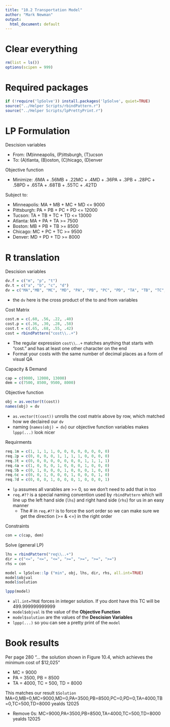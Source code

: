 ```yaml
---
title: "10.2 Transportation Model"
author: "Mark Newman"
output:
  html_document: default
---
```


# Clear everything
```r
rm(list = ls())
options(scipen = 999)
```

# Required packages
```r
if (!require('lpSolve')) install.packages('lpSolve', quiet=TRUE)
source("../Helper Scripts/rbindPattern.r")
source("../Helper Scripts/lpPrettyPrint.r")
```

# LP Formulation

Descision variables

* From: (M)inneapolis, (P)ittsburgh, (T)ucson
* To: (A)tlanta, (B)oston, (C)hicago, (D)enver

Objective function

* Minimize: .6MA + .56MB + .22MC + .4MD + .36PA + .3PB + .28PC + .58PD + .65TA + .68TB + .55TC + .42TD
  
Subject to:

* Minneapolis: MA + MB + MC + MD <= 9000
* Pittsburgh: PA + PB + PC + PD <= 12000
* Tucson: TA + TB + TC + TD <= 13000
* Atlanta: MA + PA + TA >= 7500
* Boston: MB + PB + TB >= 8500
* Chicago: MC + PC + TC >= 9500
* Denver: MD + PD + TD >= 8000

# R translation

Descision variables
```r
dv.f = c("m", "p", "t")
dv.t = c("a", "b", "c", "d")
dv = c("MA","MB", "MC", "MD", "PA", "PB", "PC", "PD", "TA", "TB", "TC", "TD")
```

* the `dv` here is the cross product of the to and from variables

Cost Matrix
```r
cost.m = c(.60, .56, .22, .40)
cost.p = c(.36, .30, .28, .58)
cost.t = c(.65, .68, .55, .42)
cost = rbindPattern("cost\\..+")
```

* The regular expression `cost\\..+` matches anything that starts with "cost." and has at least one other character on the end
* Format your costs with the same number of decimal places as a form of visual QA

Capacity & Demand
```r
cap = c(9000, 12000, 13000)
dem = c(7500, 8500, 9500, 8000)
```

Objective function
```r
obj = as.vector(t(cost))
names(obj) = dv
```

* `as.vector(t(cost))` unrolls the cost matrix above by row, which matched how we declaired our `dv`
* naming (`names(obj) = dv`) our objective function variables makes `lppp(...)` look nicer

Requirments
```r
req.1m = c(1, 1, 1, 1, 0, 0, 0, 0, 0, 0, 0, 0)
req.2p = c(0, 0, 0, 0, 1, 1, 1, 1, 0, 0, 0, 0)
req.3t = c(0, 0, 0, 0, 0, 0, 0, 0, 1, 1, 1, 1)
req.4a = c(1, 0, 0, 0, 1, 0, 0, 0, 1, 0, 0, 0)
req.5b = c(0, 1, 0, 0, 0, 1, 0, 0, 0, 1, 0, 0)
req.6c = c(0, 0, 1, 0, 0, 0, 1, 0, 0, 0, 1, 0)
req.7d = c(0, 0, 0, 1, 0, 0, 0, 1, 0, 0, 0, 1)
```

* `lp` assumes all varables are >= 0, so we don't need to add that in too
* `req.#??` is a special naming convention used by `rbindPattern` which will line up the left hand side (`lhs`) and right hand side (`rhs`) for us in an easy manner
  * The # in `req.#??` is to force the sort order so we can make sure we get the direction (>= & <=) in the right order

Constraints
```r
con = c(cap, dem)
```

Solve (general LP)
```r
lhs = rbindPattern("req\\..+")
dir = c("<=", "<=", "<=", ">=", ">=", ">=", ">=")
rhs = con

model = lpSolve::lp ("min", obj, lhs, dir, rhs, all.int=TRUE)
model$objval
model$solution

lppp(model)
```

* `all.int=TRUE` forces in integer solution. If you dont have this TC will be 499.999999999999
* `model$objval` is the value of the __Objective Function__
* `model$solution` are the values of the __Descision Variables__
* `lppp(...)` so you can see a pretty print of the `model`


# Book results

Per page 280 "... the solution shown in Figure 10.4, which achieves the minimum cost of $12,025"

* MC = 9000
* PA = 3500, PB = 8500
* TA = 4000, TC = 500, TD = 8000 

This matches our result `$Solution` MA=0,MB=0,MC=9000,MD=0,PA=3500,PB=8500,PC=0,PD=0,TA=4000,TB=0,TC=500,TD=8000 yealds 12025

* Remove 0s: MC=9000,PA=3500,PB=8500,TA=4000,TC=500,TD=8000 yealds 12025



